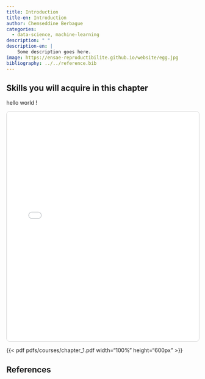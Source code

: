 ```yaml
---
title: Introduction
title-en: Introduction
author: Chemseddine Berbague
categories:
  - data-science, machine-learning
description: " "
description-en: |
    Some description goes here.
image: https://ensae-reproductibilite.github.io/website/egg.jpg
bibliography: ../../reference.bib
---
```




:::: {.content-visible when-profile="en"}

::: {.callout-tip collapse="true"}
## Skills you will acquire in this chapter
 hello world !
:::

::::

 
<iframe 
  src="pdfjs/web/viewer.html?file=https://raw.githubusercontent.com/8-chems/myportfolio-src/main/courses/fds/lectures/chapter_1.pdf"
  width="100%"
  height="600px"
  style="border: 1px solid #ccc; border-radius: 8px;"
  frameborder="0">
</iframe>

{{< pdf pdfs/courses/chapter_1.pdf width="100%" height="600px" >}}

::: {.content-visible when-profile="en"}
# References {-}
:::

::: {#refs}
:::




